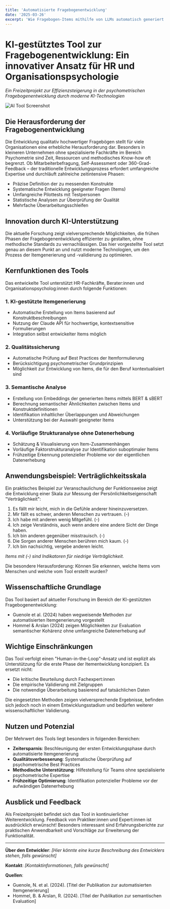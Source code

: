 ```yaml
---
title: 'Automatisierte Fragebogenentwicklung'
date: '2025-03-26'
excerpt: 'Wie Fragebogen-Items mithilfe von LLMs automatisch generiert und validiert werden können'
---
```


# KI-gestütztes Tool zur Fragebogenentwicklung: Ein innovativer Ansatz für HR und Organisationspsychologie

*Ein Freizeitprojekt zur Effizienzsteigerung in der psychometrischen Fragebogenentwicklung durch moderne KI-Technologien*

![AI Tool Screenshot](/images/blog/ai-tool1.gif)

## Die Herausforderung der Fragebogenentwicklung

Die Entwicklung qualitativ hochwertiger Fragebögen stellt für viele Organisationen eine erhebliche Herausforderung dar. 
Besonders in kleineren Unternehmen ohne spezialisierte Fachkräfte im Bereich Psychometrie sind Zeit, Ressourcen und methodisches Know-how oft begrenzt. 
Ob Mitarbeiterbefragung, Self-Assessment oder 360-Grad-Feedback – der traditionelle Entwicklungsprozess erfordert umfangreiche Expertise und durchläuft zahlreiche zeitintensive Phasen:

- Präzise Definition der zu messenden Konstrukte
- Systematische Entwicklung geeigneter Fragen (Items)
- Umfangreiche Pilottests mit Testpersonen
- Statistische Analysen zur Überprüfung der Qualität
- Mehrfache Überarbeitungsschleifen

## Innovation durch KI-Unterstützung

Die aktuelle Forschung zeigt vielversprechende Möglichkeiten, die frühen Phasen der Fragebogenentwicklung effizienter zu gestalten, ohne methodische Standards zu vernachlässigen. 
Das hier vorgestellte Tool setzt genau an diesem Punkt an und nutzt moderne Technologien, um den Prozess der Itemgenerierung und -validierung zu optimieren.

## Kernfunktionen des Tools

Das entwickelte Tool unterstützt HR-Fachkräfte, Berater:innen und Organisationspsycholog:innen durch folgende Funktionen:

### 1. KI-gestützte Itemgenerierung
- Automatische Erstellung von Items basierend auf Konstruktbeschreibungen
- Nutzung der Claude API für hochwertige, kontextsensitive Formulierungen
- Integration selbst entwickelter Items möglich

### 2. Qualitätssicherung
- Automatische Prüfung auf Best Practices der Itemformulierung
- Berücksichtigung psychometrischer Grundprinzipien
- Möglichkeit zur Entwicklung von Items, die für den Beruf kontextualisiert sind

### 3. Semantische Analyse
- Erstellung von Embeddings der generierten Items mittels BERT & sBERT
- Berechnung semantischer Ähnlichkeiten zwischen Items und Konstruktdefinitionen 
- Identifikation inhaltlicher Überlappungen und Abweichungen
- Unterstützung bei der Auswahl geeigneter Items

### 4. Vorläufige Strukturanalyse ohne Datenerhebung
- Schätzung & Visualisierung von Item-Zusammenhängen
- Vorläufige Faktorstrukturanalyse zur Identifikation suboptimaler Items
- Frühzeitige Erkennung potenzieller Probleme vor der eigentlichen Datenerhebung

## Anwendungsbeispiel: Verträglichkeitsskala

Ein praktisches Beispiel zur Veranschaulichung der Funktionsweise zeigt die Entwicklung einer Skala zur Messung der Persönlichkeitseigenschaft "Verträglichkeit":

1. Es fällt mir leicht, mich in die Gefühle anderer hineinzuversetzen.
2. Mir fällt es schwer, anderen Menschen zu vertrauen. (-)
3. Ich habe mit anderen wenig Mitgefühl. (-)
4. Ich zeige Verständnis, auch wenn andere eine andere Sicht der Dinge haben.
5. Ich bin anderen gegenüber misstrauisch. (-)
6. Die Sorgen anderer Menschen berühren mich kaum. (-)
7. Ich bin nachsichtig, vergebe anderen leicht.

*Items mit (-) sind Indikatoren für niedrige Verträglichkeit.*

Die besondere Herausforderung: Können Sie erkennen, welche Items vom Menschen und welche vom Tool erstellt wurden?

## Wissenschaftliche Grundlage

Das Tool basiert auf aktueller Forschung im Bereich der KI-gestützten Fragebogenentwicklung:

- Guenole et al. (2024) haben wegweisende Methoden zur automatisierten Itemgenerierung vorgestellt
- Hommel & Arslan (2024) zeigen Möglichkeiten zur Evaluation semantischer Kohärenz ohne umfangreiche Datenerhebung auf

## Wichtige Einschränkungen

Das Tool verfolgt einen "Human-in-the-Loop"-Ansatz und ist explizit als Unterstützung für die erste Phase der Itementwicklung konzipiert. Es ersetzt nicht:

- Die kritische Beurteilung durch Fachexpert:innen
- Die empirische Validierung mit Zielgruppen
- Die notwendige Überarbeitung basierend auf tatsächlichen Daten

Die eingesetzten Methoden zeigen vielversprechende Ergebnisse, befinden sich jedoch noch in einem Entwicklungsstadium und bedürfen weiterer wissenschaftlicher Validierung.

## Nutzen und Potenzial

Der Mehrwert des Tools liegt besonders in folgenden Bereichen:

- **Zeitersparnis**: Beschleunigung der ersten Entwicklungsphase durch automatisierte Itemgenerierung
- **Qualitätsverbesserung**: Systematische Überprüfung auf psychometrische Best Practices
- **Methodische Unterstützung**: Hilfestellung für Teams ohne spezialisierte psychometrische Expertise
- **Frühzeitige Optimierung**: Identifikation potenzieller Probleme vor der aufwändigen Datenerhebung

## Ausblick und Feedback

Als Freizeitprojekt befindet sich das Tool in kontinuierlicher Weiterentwicklung. Feedback von Praktiker:innen und Expert:innen ist ausdrücklich erwünscht! Besonders interessant sind Erfahrungsberichte zur praktischen Anwendbarkeit und Vorschläge zur Erweiterung der Funktionalität.

---

**Über den Entwickler**: *[Hier könnte eine kurze Beschreibung des Entwicklers stehen, falls gewünscht]*

**Kontakt**: *[Kontaktinformationen, falls gewünscht]*

**Quellen**:
- Guenole, N. et al. (2024). [Titel der Publikation zur automatisierten Itemgenerierung]
- Hommel, B. & Arslan, R. (2024). [Titel der Publikation zur semantischen Evaluation]
